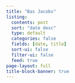 ```yaml
---
title: "Bas Jacobs"
listing:
  contents: post
  sort: "date desc"
  type: default
  categories: false
  fields: [date, title]
  sort-ui: false
  filter-ui: false
  feed: true
page-layout: full
title-block-banner: true
---
```

